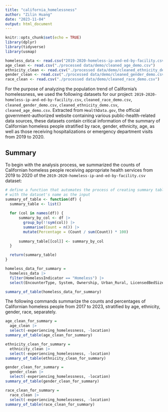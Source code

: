 ```yaml
---
title: "california_homelessness"
author: "Zilin Huang"
date: "2023-11-04"
output: html_document
---
```


```r
knitr::opts_chunk$set(echo = TRUE)
library(dplyr)
library(tidyverse)
library(usmap)

homeless_data <- read.csv("2019-2020-homeless-ip-and-ed-by-facility.csv")
age_clean <- read.csv("./processed data/demo/cleaned_age_demo.csv")
ethnicity_clean <- read.csv("./processed data/demo/cleaned_ethnicity_demo.csv")
gender_clean <- read.csv("./processed data/demo/cleaned_gender_demo.csv")
race_clean <- read.csv("./processed data/demo/cleaned_race_demo.csv")
```

For the purpose of analyzing the population trend of California's homelessness, we used the following datasets for our project: `2019-2020-homeless-ip-and-ed-by-facility.csv`, `cleaned_race_demo.csv`, `cleaned_gender_demo.csv`, `cleaned_ethnicity_demo.csv`, `cleaned_age_demo.csv`. Extracted from `HealthData.gov`, the official government-authorized website containing various public-health-related data sources, these datasets contain critical information of the summary of Californian homeless people stratified by race, gender, ethnicity, age, as well as those receiving hospitalizations or emergency department visits from 2019 to 2020. 

## Summary

To begin with the analysis process, we summarized the counts of Californian homeless people receiving appropriate health services from 2019 to 2020 of the `2019-2020-homeless-ip-and-ed-by-facility.csv` dataset:

```r
# define a function that automates the process of creating summary table,
# with the dataset's name as the input
summary_of_table <- function(df) {
  summary_table <- list()
  
  for (col in names(df)) {
      summary_by_col <- df |>
        group_by(!!sym(col)) |>
        summarise(Count = n()) |>
        mutate(Percentage = (Count / sum(Count)) * 100)
      
      summary_table[[col]] <- summary_by_col
  }

  return(summary_table)
}
```

```r
homeless_data_for_summary =
  homeless_data |>
  filter(HomelessIndicator == "Homeless") |>
  select(EncounterType, System, Ownership, Urban_Rural, LicensedBedSize, DemographicValue)

summary_of_table(homeless_data_for_summary)
```

The following commands summarize the counts and percentages of Californian homeless people from 2017 to 2023, stratified by age, ethnicity, gender, race, separately.

```r
age_clean_for_summary = 
  age_clean |>
  select(-experiencing_homelessness, -location)
summary_of_table(age_clean_for_summary)
```

```r
ethnicity_clean_for_summary = 
  ethnicity_clean |>
  select(-experiencing_homelessness, -location)
summary_of_table(ethnicity_clean_for_summary)
```

```r
gender_clean_for_summary = 
  gender_clean |>
  select(-experiencing_homelessness, -location)
summary_of_table(gender_clean_for_summary)
```

```r
race_clean_for_summary = 
  race_clean |>
  select(-experiencing_homelessness, -location)
summary_of_table(race_clean_for_summary)
```




